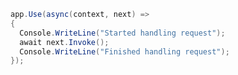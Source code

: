 ```csharp
app.Use(async(context, next) =>
{
  Console.WriteLine("Started handling request");
  await next.Invoke();
  Console.WriteLine("Finished handling request");
});
```

